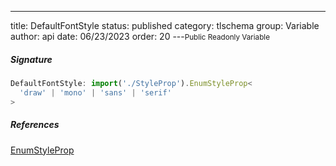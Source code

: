 ---
title: DefaultFontStyle
status: published
category: tlschema
group: Variable
author: api
date: 06/23/2023
order: 20
---<Small>Public Readonly Variable</Small>




##### Signature


```ts
DefaultFontStyle: import('./StyleProp').EnumStyleProp<
  'draw' | 'mono' | 'sans' | 'serif'
>
```

##### References

[EnumStyleProp](/gen/tlschema/EnumStyleProp-class)

